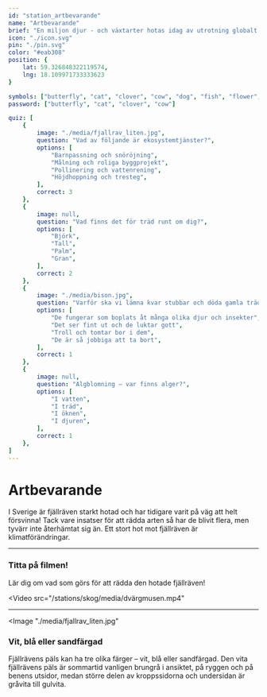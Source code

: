 ```yaml
---
id: "station_artbevarande"
name: "Artbevarande"
brief: "En miljon djur - och växtarter hotas idag av utrotning globalt och bara i Sverige riskerar minst tvåtusen arter att försvinna. Flera av Skansens djur ingår eller har ingått i olika former av bevarandeprojekt – fjällräven är ett av dem."
icon: "./icon.svg"
pin: "./pin.svg"
color: "#eab308"
position: {
    lat: 59.326848322119574,
    lng: 18.109971733333623
}

symbols: ["butterfly", "cat", "clover", "cow", "dog", "fish", "flower", "fox", "frog"]
password: ["butterfly", "cat", "clover", "cow"]

quiz: [
    {
        image: "./media/fjallrav_liten.jpg",
        question: "Vad av följande är ekosystemtjänster?",
        options: [
            "Barnpassning och snöröjning",
            "Målning och roliga byggprojekt",
            "Pollinering och vattenrening",
            "Höjdhoppning och tresteg",
        ],
        correct: 3
    },
    {
        image: null,
        question: "Vad finns det för träd runt om dig?",
        options: [
            "Björk",
            "Tall",
            "Palm",
            "Gran",
        ],
        correct: 2
    },
    {
        image: "./media/bison.jpg",
        question: "Varför ska vi lämna kvar stubbar och döda gamla träd när vi avverkar skog?",
        options: [
            "De fungerar som boplats åt många olika djur och insekter",
            "Det ser fint ut och de luktar gott",
            "Troll och tomtar bor i dem",
            "De är så jobbiga att ta bort",
        ],
        correct: 1
    },
    {
        image: null,
        question: "Algblomning – var finns alger?",
        options: [
            "I vatten",
            "I träd",
            "I öknen",
            "I djuren",
        ],
        correct: 1
    },
]
---
```


# Artbevarande

I Sverige är fjällräven starkt hotad och har tidigare varit på väg att helt försvinna! Tack vare insatser för att rädda arten så har de blivit flera, men tyvärr inte återhämtat sig än. Ett stort hot mot fjällräven är klimatförändringar.

----------------

### Titta på filmen!
Lär dig om vad som görs för att rädda den hotade fjällräven!

<Video
    src="/stations/skog/media/dvärgmusen.mp4"
></Video>

----------------
<Image
"./media/fjallrav_liten.jpg"
 ></Image>

### Vit, blå eller sandfärgad
Fjällrävens päls kan ha tre olika färger – vit, blå eller sandfärgad. Den vita fjällrävens päls är sommartid vanligen brungrå i ansiktet, på ryggen och på benens utsidor, medan större delen av kroppssidorna och undersidan är gråvita till gulvita.
